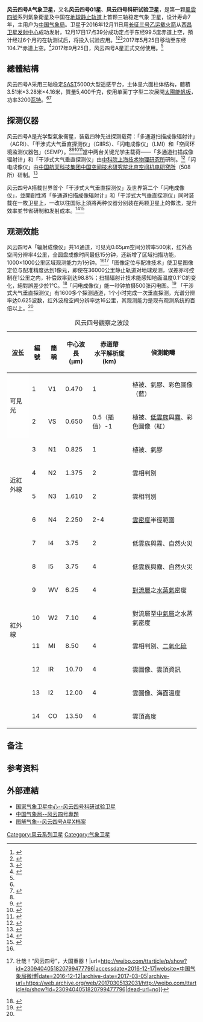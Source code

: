 {{expert|time=2016-12-11T05:51:21+00:00}}
{{UTC+8}}
{{Infobox spacecraft
| Name                   = 风云四号A星
| Image                  = 
| Caption                = 

| Organisation           = [[中国气象局|中国气象局]]
| Major_Contractors      = 中国航天科技集团上海航天技术研究院
| Bus                    = SAST-5000

| Mission_Type           = 气象观测
| Satellite_Of           = [[地球|地球]]
| Orbital_Insertion_Date = 
| Orbits                 = 
| Launch Date            = 2016年12月11日00时12分
| Carrier_Rocket         = [[长征三号乙运载火箭|长征三号乙运载火箭]]
| Flight Number          = 
| Launch_Site            = [[西昌卫星发射中心|西昌卫星发射中心]]
| Mission_Duration       = 7年

| COSPAR_ID              = 2016-077A
| nolink                 = 
| Webpage                = 
| Mass                   = 5,300 千克
| Dimensions             = 
| Power                  = 
| Batteries              = [[太阳能发电|太阳能供电]]

<!--轨道参数-->
| orbit_reference        = 
| Orbit_regime           = [[地球静止轨道|地球静止轨道]]
| Semimajor_Axis         = 
| Eccentricity           = 
| Inclination            = 
| orbit_altitude         = 35786 千米
| Apoapsis               = 
| Periapsis              = 
| Orbital_Period         = 
| Longitude              = 东经104.7°
| Repeat_Interval        = 
| Orbits Daily           = 
| Repetitivity           = 
| orbit_swath            = 
| orbit_crossing         = 

<!--科研仪器-->
| Instruments            = 多通道扫描成像辐射计<br>干涉式大气垂直探测仪<br>闪电成像仪<br>空间环境监测仪器
| Main_Instruments       = 
| Resolution             = 
| Spectral_Band          = 
| Data_Rate              = 
| SSR                    = 
| IMG_Resolution         = 

<!--通讯应答机-->
| Transponders           = 
| Transponder Capacity   = 
| Coverage               = 
| Twta output power      = 
| Bandwidth              = 
| EIRP                   = 

| Refs                   = 
| Below                  = 
}}
'''风云四号A气象卫星'''，又名'''风云四号01星'''、'''风云四号科研试验卫星'''，是第一颗[[風雲四號|風雲四號]]系列氣象衛星及中国在[[地球静止轨道|地球静止轨道]]上首颗三轴稳定气象<!--遥感?-->卫星，设计寿命7年，主用户为[[中国气象局|中国气象局]]。卫星于2016年12月11日用[[长征三号乙运载火箭|长征三号乙运载火箭]]从[[西昌卫星发射中心|西昌卫星发射中心]]成功发射，12月17日17点39分成功定点于东经99.5度赤道上空，預计经过6个月的在轨测试后，将投入试验应用。<ref>{{cite news|title=风云四号01星成功定点 正式命名为风云四号A星|url=http://www.cma.gov.cn/2011xwzx/2011xqxxw/2011xqxyw/201612/t20161217_351065.html|accessdate=2016-12-18|agency=中国气象报社|date=2016-12-17|archive-date=2019-10-26|archive-url=https://web.archive.org/web/20191026095200/http://www.cma.gov.cn/2011xwzx/2011xqxxw/2011xqxyw/201612/t20161217_351065.html|dead-url=no}}</ref><ref>{{cite news|title=中国风云四号气象卫星发射成功 可秒拍500张图|url=http://news.xinhuanet.com/science/2016-12/12/c_135898931.htm|accessdate=2016-12-17|agency=新华社|date=2016-12-12|archive-date=2017-10-09|archive-url=https://web.archive.org/web/20171009165550/http://news.xinhuanet.com/science/2016-12/12/c_135898931.htm|dead-url=no}}</ref><ref>{{cite news|title=风云四号卫星成功发射 实现我国静止轨道气象卫星升级换代和技术跨越|url=http://china.cnr.cn/gdgg/20161211/t20161211_523321668.shtml|accessdate=2016-12-17|agency=央广网|date=2016-12-11|archive-date=2017-09-25|archive-url=https://web.archive.org/web/20170925235303/http://china.cnr.cn/gdgg/20161211/t20161211_523321668.shtml|dead-url=no}}</ref>2017年5月25日移动至东经104.7°赤道上空。<ref name="nsmc">{{cite web|title=风云四号科研试验卫星|url=http://www.nsmc.cma.gov.cn/NSMC/Channels/FY4A.html|accessdate=2016-12-17|website=国家气象卫星中心|deadurl=yes|archiveurl=https://web.archive.org/web/20161220091409/http://www.nsmc.cma.gov.cn/NSMC/Channels/FY4A.html|archivedate=2016-12-20}}</ref>2017年9月25日，风云四号A星正式交付使用。<ref name="nsmc" />

== 總體結構  ==
风云四号A采用三轴稳定[[上海航天技术研究院|SAST]]5000大型遥感平台，主体呈六面柱体结构，體積3.51米×3.28米×4.16米，質量5,400千克，使用单面丁字型二次展開[[太陽能電池|太陽能帆板]]，功率3200[[瓦特|瓦特]]。<ref name=nsmc /><ref>{{cite news|title=我国第二代静止轨道气象卫星“风云四号”将于下半年发射|url=http://news.xinhuanet.com/tech/2016-04/23/c_1118715404.htm|accessdate=2016-12-11|agency=新华社|date=2016-04-23|deadurl=yes|archiveurl=https://web.archive.org/web/20161220162944/http://news.xinhuanet.com/tech/2016-04/23/c_1118715404.htm|archivedate=2016-12-20}}</ref>

== 探测仪器 ==
风云四号A是光学型氣象衛星，装载四种先进探测载荷：「多通道扫描成像辐射计」{{NoteTag|又名「辐射成像仪」}}（AGRI）、「干涉式大气垂直探测仪」{{NoteTag|又名「干涉式红外探测仪」}}（GIIRS）、「闪电成像仪」（LMI）和「空间环境监测仪器包」（SEMP）{{NoteTag|包括三台高能粒子探测器、三轴磁通门磁强计、卫星辐照计量仪、充电电位测量仪与环境远置单元，共计7台单机21件产品，可开展磁场探测、粒子的方向探测、充电电位和辐照剂量监测等多种空间环境试验。}}。<ref name="nsmc" /><ref>{{cite news|title=揭秘当今最先进气象卫星：“风云四号”的“独门特技”|url=http://chuansong.me/n/1274070152575|accessdate=2016-12-17|agency=中国气象报社|date=2016-12-11|archive-date=2017-03-05|archive-url=https://web.archive.org/web/20170305024857/http://chuansong.me/n/1274070152575|dead-url=no}}</ref><ref name="c1120093601">{{cite news|title=观天象知冷暖，“风云”卫星添“新丁”——解码风云四号卫星|url=http://news.xinhuanet.com/tech/2016-12/11/c_1120093601.htm|accessdate=2016-12-11|agency=新华社|date=2016-12-11|archive-date=2017-03-05|archive-url=https://web.archive.org/web/20170305063248/http://news.xinhuanet.com/tech/2016-12/11/c_1120093601.htm|dead-url=no}}</ref><ref>{{cite web|title=空间环境监测仪器包随风云四号成功飞天|url=http://www.nssc.cas.cn/xwdt2015/zhxw2015/201612/t20161212_4719866.html|accessdate=2016-12-17|website=中国科学院国家空间科学中心|date=2016-12-12|archive-date=2020-05-25|archive-url=https://web.archive.org/web/20200525001213/http://www.nssc.cas.cn/xwdt2015/zhxw2015/201612/t20161212_4719866.html|dead-url=no}}</ref>當中两台关键光学主载荷——「多通道扫描成像辐射计」和「干涉式大气垂直探测仪」由[[中国科学院|中科院]][[上海技术物理研究所|上海技术物理研究所]]研制。<ref name="t20161214_4720857">{{cite web|title=技物所为“风云四号”气象卫星打造“超级慧眼”|url=http://www.sitp.ac.cn/xwzx/kydt/201612/t20161214_4720857.html|accessdate=2016-12-17|website=中国科学院上海技术物理研究所|date=2016-12-14|deadurl=yes|archiveurl=https://web.archive.org/web/20161220225856/http://www.sitp.ac.cn/xwzx/kydt/201612/t20161214_4720857.html|archivedate=2016-12-20}}</ref>「闪电成像仪」由[[中国航天科技集团|中国航天科技集团]][[中国空间技术研究院|中国空间技术研究院]][[北京空间机电研究所|北京空间机电研究所]]（508所）研制。<ref>{{cite news|title=风云四号将成为我国首颗可以“抓闪电”的卫星|url=http://www.cma.gov.cn/2011xwzx/2011xmtjj/201607/t20160729_318061.html|accessdate=2016-07-29|agency=中国气象报社|date=2016-12-17|archive-date=2019-10-26|archive-url=https://web.archive.org/web/20191026101503/http://www.cma.gov.cn/2011xwzx/2011xmtjj/201607/t20160729_318061.html|dead-url=no}}</ref>

风云四号A搭载世界首个「干涉式大气垂直探测仪」及世界第二个「闪电成像仪」，並開創性將「多通道扫描成像辐射计」和「干涉式大气垂直探测仪」同时装载在一枚卫星上，一改以往国际上須將两种仪器分别装在两颗卫星上的做法，提升效率並节省研制和发射成本。<ref>{{cite news|title=风云四号卫星研制试验完成 将于年底发射|url=http://www.spacechina.com/n25/n144/n206/n214/c1471858/content.html|accessdate=2016-12-11|agency=中国航天报|date=2016-10-19|archive-date=2017-03-05|archive-url=https://web.archive.org/web/20170305002026/http://www.spacechina.com/n25/n144/n206/n214/c1471858/content.html|dead-url=no}}</ref><ref>{{cite news|title=一个顶俩可抓闪电 沪研“风云四号”气象卫星今凌晨成功发射|url=http://shanghai.xinmin.cn/msrx/2016/12/10/30672123.html|accessdate=2016-12-17|agency=新民晚报|date=2016-12-11|archive-date=2016-12-22|archive-url=https://web.archive.org/web/20161222054334/http://shanghai.xinmin.cn/msrx/2016/12/10/30672123.html|dead-url=no}}</ref>

== 观测效能 ==
风云四号A「辐射成像仪」共14通道，可见光0.65µm空间分辨率500米，红外高空间分辨率4公里，全圆盘成像时间最低15分钟，还新增了区域扫描功能，1000×1000公里区域观测能力为1分钟。<ref name="c1120093601" /><ref>{{cite web|title=评论{{!}}壮哉！“风云四号”，大国重器！|url=http://weibo.com/ttarticle/p/show?id=2309404051820799477796|accessdate=2016-12-17|website=中国气象局微博|date=2016-12-12|archive-date=2017-03-05|archive-url=https://web.archive.org/web/20170305132031/http://weibo.com/ttarticle/p/show?id=2309404051820799477796|dead-url=no}}</ref>「图像定位与配准技术」使卫星图像定位与配准精度达到1像元，即使在36000公里静止轨道对地球观测，误差亦可控制在1公里之内，补偿效率到达98.8%；扫描辐射计技术能感知地面温度0.1℃的变化，絕對誤差少於1℃。<ref>{{cite news|title=“风四”研制者：两大绝招给地球拍照提供最稳“三脚架”|url=http://www.chinanews.com/gn/2016/12-11/8090074.shtml|accessdate=2016-12-17|agency=中国新闻网|date=2016-12-11|archive-date=2019-07-29|archive-url=https://web.archive.org/web/20190729074314/http://www.chinanews.com/gn/2016/12-11/8090074.shtml|dead-url=no}}</ref>「闪电成像仪」能一秒钟拍摄500张闪电图。<ref>{{cite news|title=风云四号可秒拍５００张图“捕捉”闪电|url=http://www.cma.gov.cn/2011xwzx/2011xmtjj/201612/t20161211_349218.html|accessdate=2016-12-11|agency=新华社|date=2016-12-17|archive-date=2019-10-26|archive-url=https://web.archive.org/web/20191026101403/http://www.cma.gov.cn/2011xwzx/2011xmtjj/201612/t20161211_349218.html|dead-url=no}}</ref>
「干涉式大气垂直探测仪」有1600多个探测通道，1个小时完成一次垂直探测，光谱分辨率达0.625波数，红外波段空间分辨率达16公里，其观测能力是现有观测系统的百倍以上。<ref name="t20161214_4720857" />

{| class="wikitable" style="background-color:#f0f0f0"
|+ 风云四号觀察之波段
! [[波长|波长]] || 編號 || 簡稱 || 中心波長<br />(µm) || 赤道帶<br />水平解析度 (km) ||  偵測範疇
|- style="background-color:#ccf"
| style="background-color:#fefefe" rowspan="2" | 可見光
| 1 || V1 || 0.470 || 1 || 植被、氣膠、彩色圖像（藍）
|- style="background-color:#fcc"
| 2 || VS || 0.650 || 0.5（插值）-1 || 植被、[[低雲族|低雲族]]與[[霧|霧]]、彩色圖像（紅）
|- style="background-color:#f8f8f8"
| rowspan="4" | 近紅外線
| 3 || N1 || 0.825 || 1 || 植被、氣膠
|- style="background-color:#f8f8f8"
| 4 || N2 || 1.375 || 2 || 雲相判別
|- style="background-color:#f8f8f8"
| 5 || N3 || 1.610 || 2 || 雲相判別
|- style="background-color:#f8f8f8"
| 6 || N4 || 2.250 || 2-4 || [[云凝结核|雲密度]]半徑範圍
|-
| rowspan="10" | 紅外線
| 7 || I4 || 3.75 || 2 || 低雲族與霧、自然火災
|-
| 8 || I5 || 3.75 || 4 || 低雲族與霧、自然火災
|-
| 9 || WV || 6.25 || 4 || [[對流層|對流層]]之[[水蒸氣|水蒸氣]]密度
|-
| 10 || W2 || 7.10 || 4 || 對流層至[[中氣層|中氣層]]之水蒸氣密度
|-
| 11 || MI || 8.50 || 4 || 雲相判別、[[二氧化硫|二氧化硫]]
|-
| 12 || IR || 10.70 || 4 || 雲圖像、雲頂資訊
|-
| 13 || I2 || 12.00 || 4 || 雲圖像、海面溫度
|-
| 14 || CO || 13.50 || 4  || 雲頂高度
|}

== 备注 ==
{{noteFoot}}

== 参考资料 ==
{{Reflist|2}}

== 外部連結 ==
*[https://web.archive.org/web/20161220091409/http://www.nsmc.cma.gov.cn/NSMC/Channels/FY4A.html 国家气象卫星中心--风云四号科研试验卫星]
*[http://www.cma.gov.cn/2011xzt/2016zt/20161206/?bsh_bid 中国气象局--风云四号專題]{{Wayback|url=http://www.cma.gov.cn/2011xzt/2016zt/20161206/?bsh_bid |date=20161220131213 }}
*[http://www.cma.gov.cn/2011xzt/2015tgmb/201612/t20161210_349192.html 图解气象--风云四号A星X档案]{{Wayback|url=http://www.cma.gov.cn/2011xzt/2015tgmb/201612/t20161210_349192.html |date=20201126162826 }}

[[Category:风云系列卫星|Category:风云系列卫星]]
[[Category:气象卫星|Category:气象卫星]]

{{中国气象卫星}}